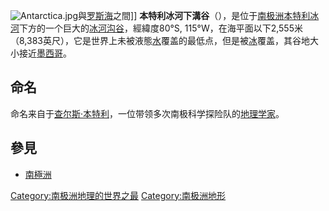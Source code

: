 [[File:Antarctica.jpg|thumb]]與[[罗斯海|罗斯海]]之間]]
'''本特利冰河下溝谷'''（{{lang-en|Bentley Subglacial Trench}}），是位于[[南极洲|南极洲]][[本特利冰河|本特利冰河]]下方的一个巨大的[[冰河|冰河]][[沟谷|沟谷]]，經緯度80°S, 115°W，在海平面以下2,555米（8,383英尺），它是世界上未被液態[[水|水]]覆盖的最低点，但是被[[冰|冰]]覆盖，其谷地大小接近[[墨西哥|墨西哥]]。

==命名==
命名来自于[[查尔斯·本特利|查尔斯·本特利]]，一位带领多次南极科学探险队的[[地理学家|地理学家]]。

==參見==
*[[南極洲|南極洲]]

{{Antarctica-geo-stub}}
[[Category:南极洲地理的世界之最|Category:南极洲地理的世界之最]]
[[Category:南极洲地形|Category:南极洲地形]]
